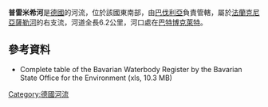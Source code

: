 {{Coord|50|17|3|N|10|6|12|E|display=title}}

'''普雷米希河'''是[[德國|德國]]的河流，位於該國東南部，由[[巴伐利亞|巴伐利亞]]負責管轄，屬於[[法蘭克尼亞薩勒河|法蘭克尼亞薩勒河]]的右支流，河道全長6.2公里，河口處在[[巴特博克萊特|巴特博克萊特]]。

==參考資料==
* Complete table of the Bavarian Waterbody Register by the Bavarian State Office for the Environment (xls, 10.3 MB)

{{Germany-geo-stub}}
[[Category:德國河流|Category:德國河流]]